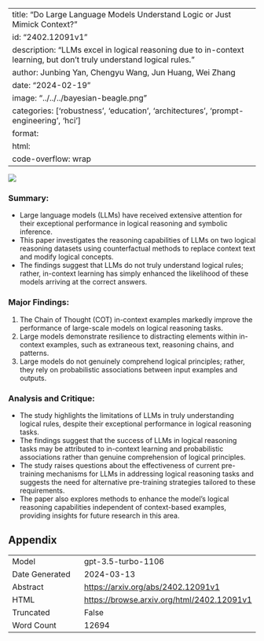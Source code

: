 
---
title: "Do Large Language Models Understand Logic or Just Mimick Context?"
id: "2402.12091v1"
description: "LLMs excel in logical reasoning due to in-context learning, but don't truly understand logical rules."
author: Junbing Yan, Chengyu Wang, Jun Huang, Wei Zhang
date: "2024-02-19"
image: "../../../bayesian-beagle.png"
categories: ['robustness', 'education', 'architectures', 'prompt-engineering', 'hci']
format:
  html:
    code-overflow: wrap
---

![](../../../bayesian-beagle.png)

### **Summary:**
- Large language models (LLMs) have received extensive attention for their exceptional performance in logical reasoning and symbolic inference.
- This paper investigates the reasoning capabilities of LLMs on two logical reasoning datasets using counterfactual methods to replace context text and modify logical concepts.
- The findings suggest that LLMs do not truly understand logical rules; rather, in-context learning has simply enhanced the likelihood of these models arriving at the correct answers.

### **Major Findings:**
1. The Chain of Thought (COT) in-context examples markedly improve the performance of large-scale models on logical reasoning tasks.
2. Large models demonstrate resilience to distracting elements within in-context examples, such as extraneous text, reasoning chains, and patterns.
3. Large models do not genuinely comprehend logical principles; rather, they rely on probabilistic associations between input examples and outputs.

### **Analysis and Critique:**
- The study highlights the limitations of LLMs in truly understanding logical rules, despite their exceptional performance in logical reasoning tasks.
- The findings suggest that the success of LLMs in logical reasoning tasks may be attributed to in-context learning and probabilistic associations rather than genuine comprehension of logical principles.
- The study raises questions about the effectiveness of current pre-training mechanisms for LLMs in addressing logical reasoning tasks and suggests the need for alternative pre-training strategies tailored to these requirements.
- The paper also explores methods to enhance the model’s logical reasoning capabilities independent of context-based examples, providing insights for future research in this area.

## Appendix

|          |          |
|----------|----------|
| Model     | gpt-3.5-turbo-1106       |
| Date Generated     | 2024-03-13       |
| Abstract | [https://arxiv.org/abs/2402.12091v1](https://arxiv.org/abs/2402.12091v1)        |
| HTML     | [https://browse.arxiv.org/html/2402.12091v1](https://browse.arxiv.org/html/2402.12091v1)       |
| Truncated       | False       |
| Word Count       | 12694       |